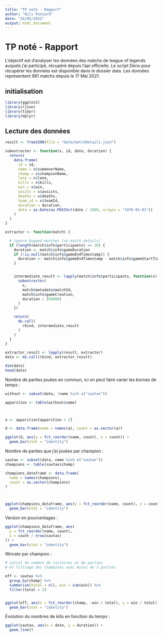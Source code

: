 ```yaml
---
title: "TP noté - Rapport"
author: "Nils Ponsard"
date: "24/05/2022"
output: html_document
---
```


# TP noté - Rapport

L’objectif est d’analyser les données des matchs de league of legends auquels j’ai participé, récupéré depuis l’api officielle. Le script Deno pour récupérer les données est disponible dans le dossier data. 
Les données représentent 981 matchs depuis le 17 Mai 2021.

## initialisation

```r
library(ggplot2)
library(rjson)
library(tidyr)
library(dplyr)
```
## Lecture des données
```r
result <- fromJSON(file = "data/matchDetails.json")

subextractor <- function(x, id, date, duration) {
  return(
    data.frame(
      id = id,
      name = x$summonerName,
      champ = x$championName,
      lane = x$lane,
      kills = x$kills,
      win = x$win,
      assits = x$assists,
      deaths = x$deaths,
      team_id = x$teamId,
      duration = duration,
      date = as.Date(as.POSIXct(date / 1000, origin = "1970-01-01"))
    )
  )
}

extractor <- function(match) {

  # ignore bugged matches (no match details)
  if (length(match$info$participants) == 10) {
    duration <- match$info$gameDuration
    if (!is.null(match$info$gameEndTimestamp)) {
      duration <- match$info$gameEndTimestamp - match$info$gameStartTimestamp
    }


    intermediate_result <- lapply(match$info$participants, function(x) {
      subextractor(
        x,
        match$metadata$matchId,
        match$info$gameCreation,
        duration / (60000)
      )
    })

    return(
      do.call(
        rbind, intermediate_result
      )
    )
  }
}

extractor_result <- lapply(result, extractor)
data <- do.call(rbind, extractor_result)

dim(data)
head(data)
```



Nombre de parties jouées en commun, ici on peut faire varier les bornes de temps :
```r

without <- subset(data, !name %in% c("sautax"))

apparition <- table(without$name)



a <- apparition[apparition > 2]

d <- data.frame(name = names(a), count = as.vector(a))

ggplot(d, aes(y = fct_reorder(name, count), x = count)) +
  geom_bar(stat = "identity")
```

Nombre de parties que j’ai jouées par champion :
```r

sautax <- subset(data, name %in% c("sautax"))
champions <- table(sautax$champ)

champions_dataframe <- data.frame(
  name = names(champions),
  count = as.vector(champions)
)



ggplot(champions_dataframe, aes(y = fct_reorder(name, count), x = count)) +
  geom_bar(stat = "identity")
```

Version en pourcentages : 
```r
ggplot(champions_dataframe, aes(
  y = fct_reorder(name, count),
  x = count / nrow(sautax)
)) +
  geom_bar(stat = "identity")
```

Winrate par champion :
```r

# calcul du nombre de victoires et de parties
# et filtrage des champions avec moins de 3 parties

eff <- sautax %>%
  group_by(champ) %>%
  summarise(total = n(), win = sum(win)) %>%
  filter(total > 2)


ggplot(eff, aes(x = fct_reorder(champ, -win / total), y = win / total)) +
  geom_bar(stat = "identity")
```

Évolution du nombres de kills en fonction du temps :
```r
ggplot(sautax, aes(x = date, y = duration)) +
  geom_line()
```









